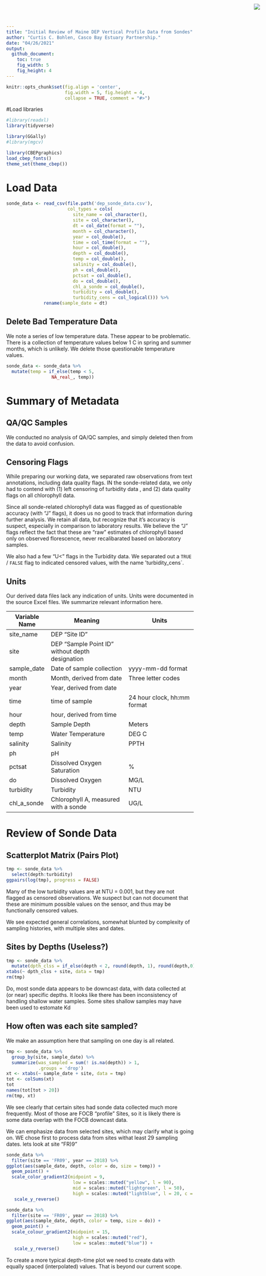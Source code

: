 ```yaml
---
title: "Initial Review of Maine DEP Vertical Profile Data from Sondes"
author: "Curtis C. Bohlen, Casco Bay Estuary Partnership."
date: "04/26/2021"
output:
  github_document:
    toc: true
    fig_width: 5
    fig_height: 4
---
```


<img
    src="https://www.cascobayestuary.org/wp-content/uploads/2014/04/logo_sm.jpg"
    style="position:absolute;top:10px;right:50px;" />

```r
knitr::opts_chunk$set(fig.align = 'center',
                      fig.width = 5, fig.height = 4,
                      collapse = TRUE, comment = "#>")
```

#Load libraries
```r
#library(readxl)
library(tidyverse)

library(GGally)
#library(mgcv)

library(CBEPgraphics)
load_cbep_fonts()
theme_set(theme_cbep())
```

# Load Data
```r
sonde_data <- read_csv(file.path('dep_sonde_data.csv'),
                       col_types = cols(
                         site_name = col_character(),
                         site = col_character(),
                         dt = col_date(format = ""),
                         month = col_character(),
                         year = col_double(),
                         time = col_time(format = ""),
                         hour = col_double(),
                         depth = col_double(),
                         temp = col_double(),
                         salinity = col_double(),
                         ph = col_double(),
                         pctsat = col_double(),
                         do = col_double(),
                         chl_a_sonde = col_double(),
                         turbidity = col_double(),
                         turbidity_cens = col_logical())) %>%
              rename(sample_date = dt)
```

## Delete Bad Temperature Data
We note a series of low temperature data.  These appear to be problematic. There
is a collection of temperature values below 1 C in spring and summer months, 
which is unlikely. We delete those questionable temperature values. 

```r
sonde_data <- sonde_data %>%
  mutate(temp = if_else(temp < 5,
                 NA_real_, temp))
```


# Summary of Metadata
## QA/QC Samples
We conducted no analysis of QA/QC samples, and simply deleted then from the data
to avoid confusion.

## Censoring Flags
While preparing our working data, we separated raw observations from text
annotations, including data quality flags.  IN the sonde-related data, we only
had to contend with (1) left censoring of turbidity data , and (2) data quality 
flags on all chlorophyll data.

Since all sonde-related chlorophyll data was flagged as of questionable 
accuracy (with "J" flags), it does us no good to track that information during 
further analysis.  We retain all data, but recognize that it's accuracy is 
suspect, especially in comparison to laboratory results. We believe the 
"J" flags reflect the fact that these are "raw" estimates of chlorophyll based
only on observed florescence, never recalibarated based on laboratory samples.

We also had a few "U<"  flags in the Turbidity data.  We separated out a 
`TRUE` / `FALSE` flag to indicated censored values, with the name 
'turbidity_cens`.

## Units
Our derived data files lack any indication of units.  Units were documented
in the source Excel files.  We summarize relevant information here.

Variable Name |  Meaning                 | Units                 |  
--------------|--------------------------|-----------------------|  
site_name     | DEP "Site ID"            |                       |  
site          | DEP "Sample Point ID" without depth designation |    |  
sample_date   | Date of sample collection    | yyyy-mm-dd format     |
month     | Month, derived from date     | Three letter codes    |
year      | Year, derived from date      |                  |    |
time      | time of sample               | 24 hour clock, hh:mm format |
hour      | hour, derived from time      |                       |
depth     | Sample Depth	               | Meters                |
temp      | Water Temperature            | DEG C                 |
salinity  | Salinity                     | PPTH                  |
ph        | pH                           |                       |
pctsat    | Dissolved Oxygen Saturation  | %                     |
do        | Dissolved Oxygen             | MG/L                  |
turbidity | Turbidity                    | NTU                   |
chl_a_sonde |Chlorophyll A, measured with a sonde | UG/L          |


# Review of Sonde Data
## Scatterplot Matrix (Pairs Plot)
```r
tmp <- sonde_data %>%
  select(depth:turbidity)
ggpairs(log(tmp), progress = FALSE)
```
Many of the low turbidity values are at NTU = 0.001, but they are not flagged as 
censored observations.  We suspect but can not document that these are minimum
possible values on the sensor, and thus may be functionally censored values.

We see expected general correlations, somewhat blunted by complexity of sampling
histories, with multiple sites and dates.

## Sites by Depths (Useless?) 
```r
tmp <- sonde_data %>%
  mutate(dpth_clss = if_else(depth < 2, round(depth, 1), round(depth,0)))
xtabs(~ dpth_clss + site, data = tmp)
rm(tmp)
```

Do, most sonde data appears to be downcast data, with data collected at (or
near) specific depths.  It looks like there has been inconsistency of handling 
shallow water samples.  Some sites shallow samples may have been used to estomate Kd

## How often was each site sampled?
We make an assumption here that sampling on one day is all related.
```r
tmp <- sonde_data %>%
  group_by(site, sample_date) %>%
  summarize(was_sampled = sum(! is.na(depth)) > 1,
            .groups = 'drop')
xt <- xtabs(~ sample_date + site, data = tmp)
tot <- colSums(xt)
tot
names(tot[tot > 20])
rm(tmp, xt)
```

We see clearly that certain sites had sonde data collected much more frequently.
Most of those are FOCB "profile" Sites, so it is likely there is some data 
overlap with the FOCB downcast data.

We can emphasize data from selected sites, which may clarify what is going on.
WE chose first to process data from sites withat least 29 sampling dates.
lets look at site "FR)9"

```r
sonde_data %>%
  filter(site == 'FR09', year == 2018) %>%
ggplot(aes(sample_date, depth, color = do, size = temp)) +
  geom_point() +
  scale_color_gradient2(midpoint = 9, 
                         low = scales::muted("yellow", l = 90),
                         mid = scales::muted("lightgreen", l = 50),
                         high = scales::muted("lightblue", l = 20, c = 100)) +
   scale_y_reverse()
```

```r
sonde_data %>%
  filter(site == 'FR09', year == 2018) %>%
ggplot(aes(sample_date, depth, color = temp, size = do)) +
  geom_point() +
  scale_colour_gradient2(midpoint = 15, 
                         high = scales::muted("red"), 
                         low = scales::muted("blue")) +
   scale_y_reverse()
```

To create a more typical depth-time plot we need to create data with equally 
spaced (interpolated) values. That is beyond our current scope.




